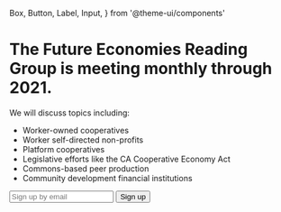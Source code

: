 ---
---

  Box,
  Button,
  Label,
  Input,
} from '@theme-ui/components'


# The Future Economies Reading Group is meeting monthly through 2021.

We will discuss topics including:
* Worker-owned cooperatives
* Worker self-directed non-profits
* Platform cooperatives
* Legislative efforts like the CA Cooperative Economy Act
* Commons-based peer production
* Community development financial institutions


<Box as='form' action="https://formspree.io/f/mnqogeqr" method="POST">
  <Input placeholder="Sign up by email" style={{display: 'inline', maxWidth: '280px', marginRight: '8px', marginBottom: '8px'}} type="email" name="email" />
  <Button style={{backgroundColor: 'black'}}>Sign up</Button>
</Box>
